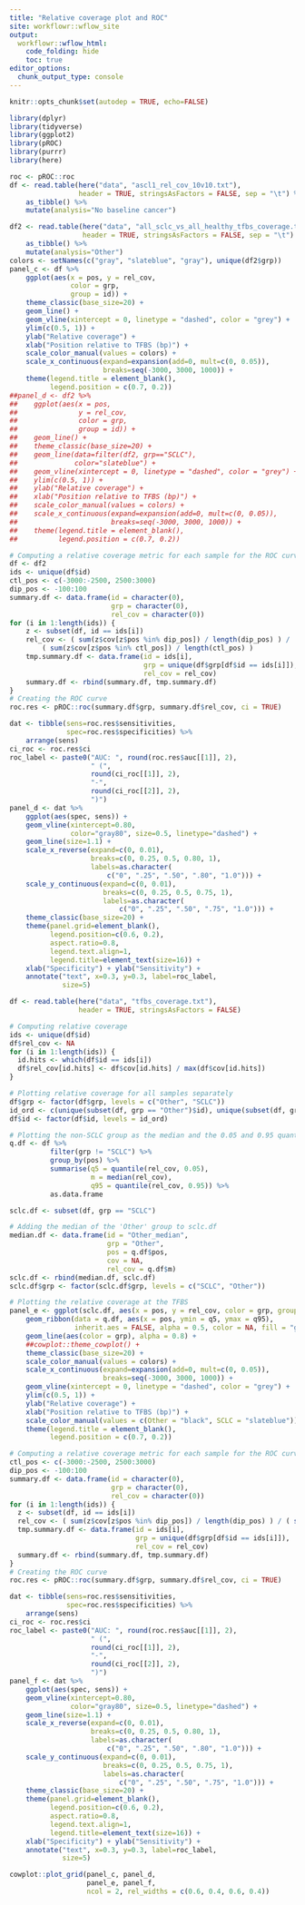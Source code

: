 ```yaml
---
title: "Relative coverage plot and ROC"
site: workflowr::wflow_site
output:
  workflowr::wflow_html:
    code_folding: hide
    toc: true
editor_options:
  chunk_output_type: console
---
```



```r
knitr::opts_chunk$set(autodep = TRUE, echo=FALSE)
```


```r
library(dplyr)
library(tidyverse)
library(ggplot2)
library(pROC)
library(purrr)
library(here)
```


```r
roc <- pROC::roc
df <- read.table(here("data", "ascl1_rel_cov_10v10.txt"),
                 header = TRUE, stringsAsFactors = FALSE, sep = "\t") %>%
    as_tibble() %>%
    mutate(analysis="No baseline cancer")
```


```r
df2 <- read.table(here("data", "all_sclc_vs_all_healthy_tfbs_coverage.txt"),
                  header = TRUE, stringsAsFactors = FALSE, sep = "\t") %>%
    as_tibble() %>%
    mutate(analysis="Other") 
colors <- setNames(c("gray", "slateblue", "gray"), unique(df2$grp))
panel_c <- df %>%
    ggplot(aes(x = pos, y = rel_cov,
               color = grp,
               group = id)) +
    theme_classic(base_size=20) +
    geom_line() +
    geom_vline(xintercept = 0, linetype = "dashed", color = "grey") +
    ylim(c(0.5, 1)) +
    ylab("Relative coverage") +
    xlab("Position relative to TFBS (bp)") +
    scale_color_manual(values = colors) +
    scale_x_continuous(expand=expansion(add=0, mult=c(0, 0.05)),
                       breaks=seq(-3000, 3000, 1000)) +
    theme(legend.title = element_blank(),
          legend.position = c(0.7, 0.2))
##panel_d <- df2 %>%
##    ggplot(aes(x = pos,
##               y = rel_cov,
##               color = grp,
##               group = id)) +
##    geom_line() +        
##    theme_classic(base_size=20) +
##    geom_line(data=filter(df2, grp=="SCLC"),
##              color="slateblue") +    
##    geom_vline(xintercept = 0, linetype = "dashed", color = "grey") +
##    ylim(c(0.5, 1)) +
##    ylab("Relative coverage") +
##    xlab("Position relative to TFBS (bp)") +
##    scale_color_manual(values = colors) +
##    scale_x_continuous(expand=expansion(add=0, mult=c(0, 0.05)),
##                       breaks=seq(-3000, 3000, 1000)) +
##    theme(legend.title = element_blank(),
##          legend.position = c(0.7, 0.2))
```

```r
# Computing a relative coverage metric for each sample for the ROC curve
df <- df2
ids <- unique(df$id)
ctl_pos <- c(-3000:-2500, 2500:3000)
dip_pos <- -100:100
summary.df <- data.frame(id = character(0),
                         grp = character(0),
                         rel_cov = character(0))
for (i in 1:length(ids)) {
    z <- subset(df, id == ids[i])
    rel_cov <- ( sum(z$cov[z$pos %in% dip_pos]) / length(dip_pos) ) /
        ( sum(z$cov[z$pos %in% ctl_pos]) / length(ctl_pos) )
    tmp.summary.df <- data.frame(id = ids[i],
                                 grp = unique(df$grp[df$id == ids[i]]),
                                 rel_cov = rel_cov)
    summary.df <- rbind(summary.df, tmp.summary.df)
}
# Creating the ROC curve
roc.res <- pROC::roc(summary.df$grp, summary.df$rel_cov, ci = TRUE)

dat <- tibble(sens=roc.res$sensitivities,
              spec=roc.res$specificities) %>%
    arrange(sens)
ci_roc <- roc.res$ci
roc_label <- paste0("AUC: ", round(roc.res$auc[[1]], 2),
                    " (",
                    round(ci_roc[[1]], 2),
                    "-",
                    round(ci_roc[[2]], 2),
                    ")")
panel_d <- dat %>%
    ggplot(aes(spec, sens)) + 
    geom_vline(xintercept=0.80,
               color="gray80", size=0.5, linetype="dashed") +
    geom_line(size=1.1) +
    scale_x_reverse(expand=c(0, 0.01),
                    breaks=c(0, 0.25, 0.5, 0.80, 1),
                    labels=as.character(
                        c("0", ".25", ".50", ".80", "1.0"))) +
    scale_y_continuous(expand=c(0, 0.01),
                       breaks=c(0, 0.25, 0.5, 0.75, 1),
                       labels=as.character(
                           c("0", ".25", ".50", ".75", "1.0"))) +
    theme_classic(base_size=20) +
    theme(panel.grid=element_blank(),
          legend.position=c(0.6, 0.2),
          aspect.ratio=0.8,
          legend.text.align=1,
          legend.title=element_text(size=16)) +
    xlab("Specificity") + ylab("Sensitivity") +
    annotate("text", x=0.3, y=0.3, label=roc_label,
             size=5)
```


```r
df <- read.table(here("data", "tfbs_coverage.txt"),
                 header = TRUE, stringsAsFactors = FALSE)

# Computing relative coverage
ids <- unique(df$id)
df$rel_cov <- NA
for (i in 1:length(ids)) {
  id.hits <- which(df$id == ids[i])
  df$rel_cov[id.hits] <- df$cov[id.hits] / max(df$cov[id.hits])
}

# Plotting relative coverage for all samples separately
df$grp <- factor(df$grp, levels = c("Other", "SCLC"))
id_ord <- c(unique(subset(df, grp == "Other")$id), unique(subset(df, grp == "SCLC")$id))
df$id <- factor(df$id, levels = id_ord)

# Plotting the non-SCLC group as the median and the 0.05 and 0.95 quantiles
q.df <- df %>%
          filter(grp != "SCLC") %>%
          group_by(pos) %>%
          summarise(q5 = quantile(rel_cov, 0.05),
                    m = median(rel_cov),
                    q95 = quantile(rel_cov, 0.95)) %>%
          as.data.frame

sclc.df <- subset(df, grp == "SCLC")

# Adding the median of the 'Other' group to sclc.df
median.df <- data.frame(id = "Other_median",
                        grp = "Other",
                        pos = q.df$pos,
                        cov = NA,
                        rel_cov = q.df$m)
sclc.df <- rbind(median.df, sclc.df)
sclc.df$grp <- factor(sclc.df$grp, levels = c("SCLC", "Other"))

# Plotting the relative coverage at the TFBS
panel_e <- ggplot(sclc.df, aes(x = pos, y = rel_cov, color = grp, group = id)) +
    geom_ribbon(data = q.df, aes(x = pos, ymin = q5, ymax = q95),
                inherit.aes = FALSE, alpha = 0.5, color = NA, fill = "grey50") +
    geom_line(aes(color = grp), alpha = 0.8) +
    ##cowplot::theme_cowplot() +
    theme_classic(base_size=20) +
    scale_color_manual(values = colors) +
    scale_x_continuous(expand=expansion(add=0, mult=c(0, 0.05)),
                       breaks=seq(-3000, 3000, 1000)) +        
    geom_vline(xintercept = 0, linetype = "dashed", color = "grey") +
    ylim(c(0.5, 1)) +
    ylab("Relative coverage") +
    xlab("Position relative to TFBS (bp)") +
    scale_color_manual(values = c(Other = "black", SCLC = "slateblue")) +
    theme(legend.title = element_blank(),
          legend.position = c(0.7, 0.2))
```


```r
# Computing a relative coverage metric for each sample for the ROC curve
ctl_pos <- c(-3000:-2500, 2500:3000)
dip_pos <- -100:100
summary.df <- data.frame(id = character(0),
                         grp = character(0),
                         rel_cov = character(0))
for (i in 1:length(ids)) {
  z <- subset(df, id == ids[i])
  rel_cov <- ( sum(z$cov[z$pos %in% dip_pos]) / length(dip_pos) ) / ( sum(z$cov[z$pos %in% ctl_pos]) / length(ctl_pos) )
  tmp.summary.df <- data.frame(id = ids[i],
                               grp = unique(df$grp[df$id == ids[i]]),
                               rel_cov = rel_cov)
  summary.df <- rbind(summary.df, tmp.summary.df)
}
# Creating the ROC curve
roc.res <- pROC::roc(summary.df$grp, summary.df$rel_cov, ci = TRUE)

dat <- tibble(sens=roc.res$sensitivities,
              spec=roc.res$specificities) %>%
    arrange(sens)
ci_roc <- roc.res$ci
roc_label <- paste0("AUC: ", round(roc.res$auc[[1]], 2),
                    " (",
                    round(ci_roc[[1]], 2),
                    "-",
                    round(ci_roc[[2]], 2),
                    ")")
panel_f <- dat %>%
    ggplot(aes(spec, sens)) + 
    geom_vline(xintercept=0.80,
               color="gray80", size=0.5, linetype="dashed") +
    geom_line(size=1.1) +
    scale_x_reverse(expand=c(0, 0.01),
                    breaks=c(0, 0.25, 0.5, 0.80, 1),
                    labels=as.character(
                        c("0", ".25", ".50", ".80", "1.0"))) +
    scale_y_continuous(expand=c(0, 0.01),
                       breaks=c(0, 0.25, 0.5, 0.75, 1),
                       labels=as.character(
                           c("0", ".25", ".50", ".75", "1.0"))) +
    theme_classic(base_size=20) +
    theme(panel.grid=element_blank(),
          legend.position=c(0.6, 0.2),
          aspect.ratio=0.8,
          legend.text.align=1,
          legend.title=element_text(size=16)) +
    xlab("Specificity") + ylab("Sensitivity") +
    annotate("text", x=0.3, y=0.3, label=roc_label,
             size=5)
```


```r
cowplot::plot_grid(panel_c, panel_d,
                   panel_e, panel_f,
                   ncol = 2, rel_widths = c(0.6, 0.4, 0.6, 0.4))
```



